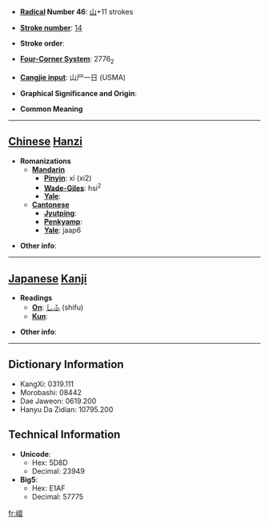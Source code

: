 * '''[[Wiktionary:Chinese radical index| Radical]] Number 46''': [[Wiktionary:Chinese radical index 山|山]]+11 strokes

* '''[[Wiktionary:Chinese total strokes index|Stroke number]]''': [[Wiktionary:Chinese total strokes index 14|14]]

* '''Stroke order''': 

* '''[[Wiktionary:Chinese four corner index|Four-Corner System]]''': 2776<sub>2</sub>

* '''[[Wiktionary:Chinese Cangjie index|Cangjie input]]''': 山尸一日 (USMA)

* '''Graphical Significance and Origin''': 

* '''Common Meaning'''

----

== [[Chinese]] [[Hanzi]] ==

* '''Romanizations'''
** '''[[Mandarin]]'''
*** '''[[Pinyin]]''': xí (xi2)
*** '''[[Wade-Giles]]''': hsi<sup>2</sup>
*** '''[[Yale]]''': 
** '''[[Cantonese]]'''
*** '''[[Jyutping]]''':
*** '''[[Penkyamp]]''': 
*** '''[[Yale]]''': jaap6

* '''Other info''': 

----

== [[Japanese]] [[Kanji]] ==

* '''Readings'''
** '''[[On]]''': [[しふ]] (shifu)
** '''[[Kun]]''': 

* '''Other info''':  

----

== Dictionary Information ==

* KangXi: 0319.111
* Morobashi: 08442
* Dae Jaweon: 0619.200
* Hanyu Da Zidian: 10795.200

== Technical Information ==

* '''Unicode''':
** Hex: 5D8D
** Decimal: 23949
* '''Big5''':
** Hex: E1AF
** Decimal: 57775

[[fr:嶍]]
